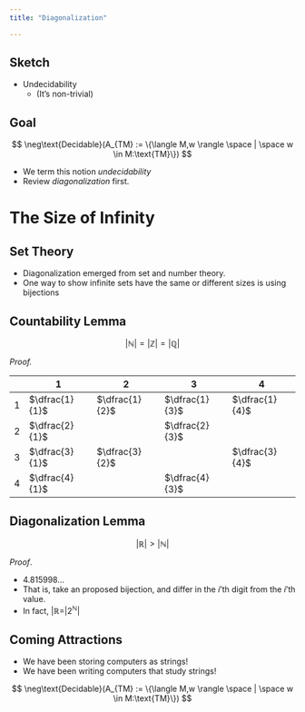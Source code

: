 ```yaml
---
title: "Diagonalization"

---
```


## Sketch

- Undecidability
  - (It's non-trivial)

## Goal

$$
\neg\text{Decidable}(A_{TM} := \{\langle M,w \rangle \space | \space w \in M:\text{TM}\})
$$

- We term this notion *undecidability*
- Review *diagonalization* first.

# The Size of Infinity

## Set Theory

- Diagonalization emerged from set and number theory.
- One way to show infinite sets have the same or different sizes is using bijections

## Countability Lemma

$$
|\mathbb{N}| = |\mathbb{Z}| = |\mathbb{Q}|
$$

*Proof.*

||1|2|3|4|
|-|-|-|-|-|
|1|$\dfrac{1}{1}$|$\dfrac{1}{2}$|$\dfrac{1}{3}$|$\dfrac{1}{4}$|
|2|$\dfrac{2}{1}$||$\dfrac{2}{3}$||
|3|$\dfrac{3}{1}$|$\dfrac{3}{2}$||$\dfrac{3}{4}$|
|4|$\dfrac{4}{1}$||$\dfrac{4}{3}$||


## Diagonalization Lemma

$$
|\mathbb{R}| \gt |\mathbb{N}|
$$

$Proof.$

- 4.815998...
- That is, take an proposed bijection, and differ in the $i$'th digit from the $i$'th value.
- In fact, $|\mathbb{R} = |2^\mathbb{N}|$

## Coming Attractions

- We have been storing computers as strings!
- We have been writing computers that study strings!

:::{.fragment}

$$
\neg\text{Decidable}(A_{TM} := \{\langle M,w \rangle \space | \space w \in M:\text{TM}\})
$$

:::

<!-- https://youtu.be/3PzuSPQPEU4?feature=shared&t=1866 -->